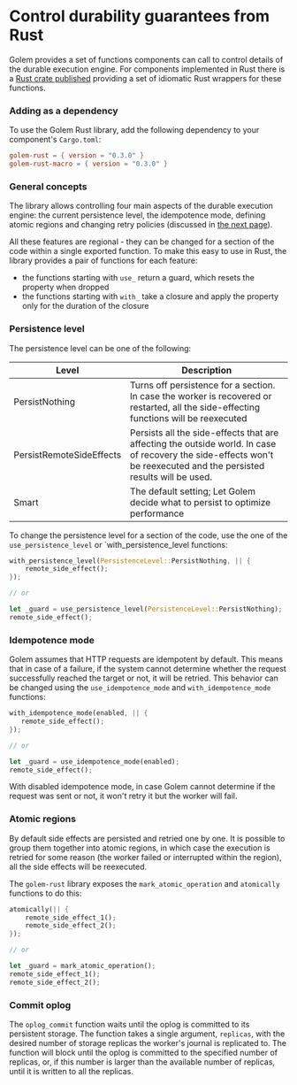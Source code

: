 # Control durability guarantees from Rust

Golem provides a set of functions components can call to control details of the durable execution engine. For components implemented in Rust there is a [Rust crate published](https://crates.io/crates/golem-rust) providing a set of idiomatic Rust wrappers for these functions.

### Adding as a dependency

To use the Golem Rust library, add the following dependency to your component's `Cargo.toml`:

```toml
golem-rust = { version = "0.3.0" }
golem-rust-macro = { version = "0.3.0" }
```

### General concepts

The library allows controlling four main aspects of the durable execution engine: the current persistence level, the idempotence mode, defining atomic regions and changing retry policies (discussed in [the next page](docs/rust-language-guide/retries)).

All these features are regional - they can be changed for a section of the code within a single exported function. To make this easy to use in Rust, the library provides a pair of functions for each feature:

- the functions starting with `use_` return a guard, which resets the property when dropped
- the functions starting with `with_` take a closure and apply the property only for the duration of the closure

### Persistence level

The persistence level can be one of the following:

| Level                    | Description                                                                                                                                                          |
| ------------------------ | -------------------------------------------------------------------------------------------------------------------------------------------------------------------- |
| PersistNothing           | Turns off persistence for a section. In case the worker is recovered or restarted, all the side-effecting functions will be reexecuted                               |
| PersistRemoteSideEffects | Persists all the side-effects that are affecting the outside world. In case of recovery the side-effects won't be reexecuted and the persisted results will be used. |
| Smart                    | The default setting; Let Golem decide what to persist to optimize performance                                                                                        |

To change the persistence level for a section of the code, use the one of the `use_persistence_level` or `with_persistence_level functions:

```rust
with_persistence_level(PersistenceLevel::PersistNothing, || {
    remote_side_effect();
});

// or

let _guard = use_persistence_level(PersistenceLevel::PersistNothing);
remote_side_effect();
```

### Idempotence mode

Golem assumes that HTTP requests are idempotent by default. This means that in case of a failure, if the system cannot determine whether the request successfully reached the target or not, it will be retried. This behavior can be changed using the `use_idempotence_mode` and `with_idempotence_mode` functions:

```rust
with_idempotence_mode(enabled, || {
   remote_side_effect();
});

// or

let _guard = use_idempotence_mode(enabled);
remote_side_effect();
```

With disabled idempotence mode, in case Golem cannot determine if the request was sent or not, it won't retry it but the worker will fail.

### Atomic regions

By default side effects are persisted and retried one by one. It is possible to group them together into atomic regions, in which case the execution is retried for some reason (the worker failed or interrupted within the region), all the side effects will be reexecuted.

The `golem-rust` library exposes the `mark_atomic_operation` and `atomically` functions to do this:

```rust
atomically(|| {
    remote_side_effect_1();
    remote_side_effect_2();
});

// or

let _guard = mark_atomic_operation();
remote_side_effect_1();
remote_side_effect_2();
```

### Commit oplog

The `oplog_commit` function waits until the oplog is committed to its persistent storage. The function takes a single argument, `replicas`, with the desired number of storage replicas the worker's journal is replicated to. The function will block until the oplog is committed to the specified number of replicas, or, if this number is larger than the available number of replicas, until it is written to all the replicas.
